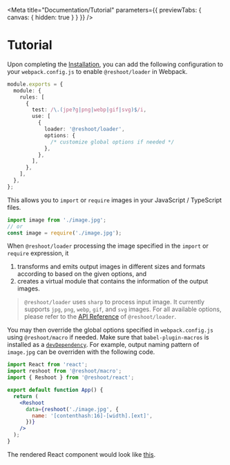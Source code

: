 

<Meta
  title="Documentation/Tutorial"
  parameters={{ previewTabs: { canvas: { hidden: true } } }}
/>

# Tutorial

Upon completing the [Installation](?path=/docs/documentation-installation--page), you can add the following configuration to your `webpack.config.js` to enable `@reshoot/loader` in Webpack.

```typescript
module.exports = {
  module: {
    rules: [
      {
        test: /\.(jpe?g|png|webp|gif|svg)$/i,
        use: [
          {
            loader: '@reshoot/loader',
            options: {
              /* customize global options if needed */
            },
          },
        ],
      },
    ],
  },
};
```

This allows you to `import` or `require` images in your JavaScript / TypeScript files.

```typescript
import image from './image.jpg';
// or
const image = require('./image.jpg');
```

When `@reshoot/loader` processing the image specified in the `import` or `require` expression, it

1. transforms and emits output images in different sizes and formats according to based on the given options, and
2. creates a virtual module that contains the information of the output images.

> `@reshoot/loader` uses `sharp` to process input image. It currently supports `jpg`, `png`, `webp`, `gif`, and `svg` images. For all available options, please refer to the [API Reference](/?path=/docs/documentation-api-reference-reshoot／loader--page) of `@reshoot/loader`.

You may then override the global options specified in `webpack.config.js` using `@reshoot/macro` if needed. Make sure that `babel-plugin-macros` is installed as a [`devDependency`](?path=/docs/documentation-installation--page). For example, output naming pattern of `image.jpg` can be overriden with the following code.

```jsx
import React from 'react';
import reshoot from '@reshoot/macro';
import { Reshoot } from '@reshoot/react';

export default function App() {
  return (
    <Reshoot
      data={reshoot('./image.jpg', {
        name: '[contenthash:16]-[width].[ext]',
      })}
    />
  );
}
```

The rendered React component would look like [this](?path=/story/live-demo-component--image-accessible).
